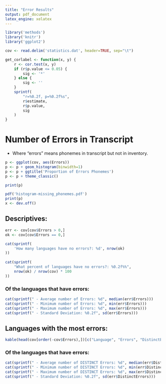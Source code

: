 ```yaml
---
title: "Error Results"
output: pdf_document
latex_engine: xelatex
---
```



```r
library('methods')
library('knitr')
library('ggplot2')

cov <- read.delim('statistics.dat', header=TRUE, sep="\t")

get_corlabel <- function(x, y) {
    r <- cor.test(x, y)
    if (r$p.value <= 0.05) {
        sig <- '*'
    } else {
        sig <- ''
    }
    sprintf(
        "r=%0.2f, p=%0.2f%s",
        r$estimate,
        r$p.value,
        sig
    )
}
```

# Number of Errors in Transcript

- Where "errors" means phonemes in transcript but not in inventory.

```r
p <- ggplot(cov, aes(Errors))
p <- p + geom_histogram(binwidth=1)
p <- p + ggtitle('Proportion of Errors Phonemes')
p <- p + theme_classic()

print(p)

pdf('histogram-missing_phonemes.pdf')
print(p)
x <- dev.off()
```

\clearpage

## Descriptives:

```r
err <- cov[cov$Errors > 0,]
ok <- cov[cov$Errors == 0,]

cat(sprintf(
    'How many languages have no errors?: %d', nrow(ok)
))
    
cat(sprintf(
    "What percent of languages have no errors?: %0.2f%%",
    nrow(ok) / nrow(cov) * 100
))
```

### Of the languages that have errors:

```r
cat(sprintf(" - Average number of Errors: %d", median(err$Errors)))
cat(sprintf(" - Minimum number of Errors: %d", min(err$Errors)))
cat(sprintf(" - Maximum number of Errors: %d", max(err$Errors)))
cat(sprintf(" - Standard Deviation: %0.2f", sd(err$Errors)))
```

\clearpage

## Languages with the most errors:

```r
kable(head(cov[order(-cov$Errors),])[c("Language", "Errors", "DistinctErrors")])
```


### Of the languages that have errors:

```r
cat(sprintf(" - Average number of DISTINCT Errors: %d", median(err$DistinctErrors)))
cat(sprintf(" - Minimum number of DISTINCT Errors: %d", min(err$DistinctErrors)))
cat(sprintf(" - Maximum number of DISTINCT Errors: %d", max(err$DistinctErrors)))
cat(sprintf(" - Standard Deviation: %0.2f", sd(err$DistinctErrors)))
```


